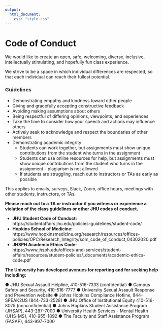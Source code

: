 ```yaml
---
output:
  html_document:
    css: "style.css"
---
```

<!-- This document contains code of conduct details that appear multiple places. -->

# Code of Conduct

We would like to create an open, safe, welcoming, diverse, inclusive, intellectually stimulating, and hopefully fun class experience. 

We strive to be a space in which individual differences are respected, so that each individual can reach their fullest potential.

### Guidelines

- Demonstrating empathy and kindness toward other people
- Giving and gracefully accepting constructive feedback
- Avoiding making assumptions about others
- Being respectful of differing opinions, viewpoints, and experiences
- Take the time to consider how your speech and actions may influence others
- Actively seek to acknowledge and respect the boundaries of other members
- Demonstrating academic integrity 
    - Students can work together, but assignments must show unique contributions from the student who turns in the assignment
    - Students can use online resources for help, but assignments must show unique contributions from the student who turns in the assignment - plagiarism is not allowed
    - If students are struggling, reach out to instructors or TAs as early as possible


This applies to emails, surveys, Slack, Zoom, office hours, meetings with other students, instructors, or TAs.

 **Please reach out to a TA or instructor if you witness or experience a violation of the class guidelines or other JHU codes of conduct.**

- **JHU Student Code of Conduct:**   
https://studentaffairs.jhu.edu/policies-guidelines/student-code/  
- **Hopkins School of Medicine:**  
https://www.hopkinsmedicine.org/research/resources/offices-policies/OPC/Research_Integrity/som_code_of_conduct_04302020.pdf   
- **JHSPH Academic Ethics Code:**   
https://www.jhsph.edu/offices-and-services/student-affairs/resources/student-policies/_documents/academic-ethics-code.pdf 

**The University has developed avenues for reporting and for seeking help including:** 

● JHU Sexual Assault Helpline, 410-516-7333 (confidential) 
● Campus Safety and Security, 410-516-7777 
● University Sexual Assault Response and Prevention website 
● Johns Hopkins Compliance Hotline, 844-SPEAK2US (844-733-2528) 
● JHU Office of Institutional Equity 410-516-8075 (nonconfidential) 
● Johns Hopkins Student Assistance Program (JHSAP), 443-287-7000 
● University Health Services - Mental Health (UHS-MS), 410-955-1892 
● The Faculty and Staff Assistance Program (FASAP), 443-997-7000 
